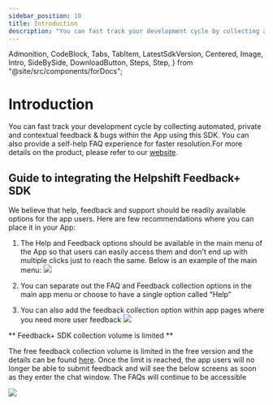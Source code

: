 ```yaml
---
sidebar_position: 10
title: Introduction
description: "You can fast track your development cycle by collecting automated, private and contextual feedback & bugs within the App using this SDK. You can also provide a self-help FAQ experience for faster resolution.For more details on the product, please refer to our [website](https://www.helpshift.com/)."
---
```


  Admonition,
  CodeBlock,
  Tabs,
  TabItem,
  LatestSdkVersion,
  Centered,
  Image,
  Intro,
  SideBySide,
  DownloadButton,
  Steps,
  Step,
} from "@site/src/components/forDocs";

# Introduction

<Intro>

You can fast track your development cycle by collecting automated, private and contextual feedback & bugs within the App using this SDK. You can also provide a self-help FAQ experience for faster resolution.For more details on the product, please refer to our [website](https://www.helpshift.com/).

</Intro>

## Guide to integrating the Helpshift Feedback+ SDK

We believe that help, feedback and support should be readily available options for the app users. Here are few recommendations where you can place it in your App:

1. The Help and Feedback options should be available in the main menu of the App so that users can easily access them and don’t end up with multiple clicks just to reach the same. Below is an example of the main menu:
   <Image src="/static/books/freesdk/rone.png" width="half" />
2. You can separate out the FAQ and Feedback collection options in the main app menu or choose to have a single option called “Help”

3. You can also add the feedback collection option within app pages where you need more user feedback
   <Image src="/static/books/freesdk/faqs.png" width="half" />

<Admonition type="danger" title="Important">

** Feedback+ SDK collection volume is limited **

The free feedback collection volume is limited in the free version and the details can be found [here](https://www.helpshift.com/pricing/). Once the limit is reached, the app users will no longer be able to submit feedback and will see the below screens as soon as they enter the chat window. The FAQs will continue to be accessible

<Image src="/static/books/freesdk/faq_error.png" width="half" />

</Admonition>
